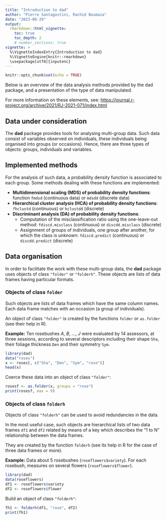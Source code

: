 ---
title: "Introduction to dad"
author: "Pierre Santagostini, Rachid Boumaza"
date: "2023-08-29"
output:
  rmarkdown::html_vignette:
    toc: true
    toc_depth: 2
    # number_sections: true
vignette: >
  %\VignetteIndexEntry{Introduction to dad}
  %\VignetteEngine{knitr::rmarkdown}
  \usepackage[utf8]{inputenc}
---

```{r setup, include=FALSE}
knitr::opts_chunk$set(echo = TRUE)
```

Below is an overview of the data analysis methods provided by the dad package, and a presentation of the type of data manipulated.

For more information on these elements, see:
[https://journal.r-project.org/archive/2021/RJ-2021-071/index.html](https://doi.org/10.32614/RJ-2021-071)

## Data under consideration

The **dad** package provides tools for analysing multi-group data.
Such data consist of variables observed on individuals, these individuals being organised into groups (or occasions).
Hence, there are three types of objects: groups, individuals and variables.

## Implemented methods

For the analysis of such data, a probability density function is associated to each group.
Some methods dealing with these functions are implemented:

* **Multidimensional scaling (MDS) of probability density functions**: function `fmdsd` (continuous data) or `mdsdd` (discrete data)  
<!-- A probability density function is estimated on the data of each group, and the distances between these probability densities are calculated. The MDS is then performed on these distances. -->
* **Hierarchical cluster analysis (HCA) of probability density functions**: `fhclustd` (continuous) or `hclustdd` (discrete)
<!-- In the same way, the distances between the estimated probability density functions are calculated. -->
<!-- Then hierarchical cluster analysis is performed on these distances. -->
* **Discriminant analysis (DA) of probability density functions**:
  + Computation of the misclassification ratio using the one-leave-out method: `fdiscd.misclass` (continuous) or `discdd.misclass` (discrete)
  + Assignment of groups of individuals, one group after another, for which the class is unknown:  `fdiscd.predict` (continuous) or `discdd.predict` (discrete)

## Data organisation

In order to facilitate the work with these multi-group data, the **dad** package uses objects of class `"folder"` or `"folderh"`.
These objects are lists of data frames having particular formats. 

### Objects of class `folder`

Such objects are lists of data frames which have the same column names.
Each data frame matches with an occasion (a group of individuals).

An object of class `"folder"` is created by the functions `folder` or `as.folder` (see their help in R).

**Example:**
Ten rosebushes $A$, $B$, $\dots$, $J$ were evaluated by 14 assessors, at three sessions, according to several descriptors including their shape `Sha`, their foliage thickness `Den` and their symmetry `Sym`.

```{r}
library(dad)
data("roses")
x <- roses[, c("Sha", "Den", "Sym", "rose")]
head(x)
```

Coerce these data into an object of class `"folder"`:
```{r}
rosesf <- as.folder(x, groups = "rose")
print(rosesf, max = 9)
```

### Objects of class `folderh`

Objects of class `"folderh"` can be used to avoid redundancies in the data.

In the most useful case, such objects are hierarchical lists of two data frames `df1` and `df2` related by means of a key which describes the "1 to N" relationship between the data frames.

They are created by the function `folderh` (see its help in R for the case of three data frames or more).

**Example:**
Data about 5 rosebushes (`roseflowers$variety`). For each rosebush, measures on several flowers (`roseflowers$flower`).

```{r}
library(dad)
data(roseflowers)
df1 <- roseflowers$variety
df2 <- roseflowers$flower
```

Build an object of class `"folderh"`:
```{r}
fh1 <- folderh(df1, "rose", df2)
print(fh1)
```
